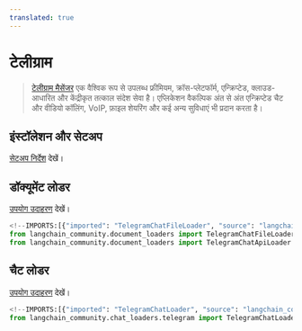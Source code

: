 ```yaml
---
translated: true
---
```


# टेलीग्राम

>[टेलीग्राम मैसेंजर](https://web.telegram.org/a/) एक वैश्विक रूप से उपलब्ध फ्रीमियम, क्रॉस-प्लेटफॉर्म, एन्क्रिप्टेड, क्लाउड-आधारित और केंद्रीकृत तत्काल संदेश सेवा है। एप्लिकेशन वैकल्पिक अंत से अंत एन्क्रिप्टेड चैट और वीडियो कॉलिंग, VoIP, फ़ाइल शेयरिंग और कई अन्य सुविधाएं भी प्रदान करता है।

## इंस्टॉलेशन और सेटअप

[सेटअप निर्देश](/docs/integrations/document_loaders/telegram) देखें।

## डॉक्यूमेंट लोडर

[उपयोग उदाहरण](/docs/integrations/document_loaders/telegram) देखें।

```python
<!--IMPORTS:[{"imported": "TelegramChatFileLoader", "source": "langchain_community.document_loaders", "docs": "https://api.python.langchain.com/en/latest/document_loaders/langchain_community.document_loaders.telegram.TelegramChatFileLoader.html", "title": "Telegram"}, {"imported": "TelegramChatApiLoader", "source": "langchain_community.document_loaders", "docs": "https://api.python.langchain.com/en/latest/document_loaders/langchain_community.document_loaders.telegram.TelegramChatApiLoader.html", "title": "Telegram"}]-->
from langchain_community.document_loaders import TelegramChatFileLoader
from langchain_community.document_loaders import TelegramChatApiLoader
```

## चैट लोडर

[उपयोग उदाहरण](/docs/integrations/chat_loaders/telegram) देखें।

```python
<!--IMPORTS:[{"imported": "TelegramChatLoader", "source": "langchain_community.chat_loaders.telegram", "docs": "https://api.python.langchain.com/en/latest/chat_loaders/langchain_community.chat_loaders.telegram.TelegramChatLoader.html", "title": "Telegram"}]-->
from langchain_community.chat_loaders.telegram import TelegramChatLoader
```
